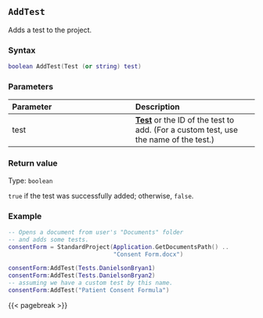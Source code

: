 ## `AddTest`

Adds a test to the project.

### Syntax {-}

``` .lua
boolean AddTest(Test (or string) test)
```

### Parameters {-}

**Parameter** | **Description**
| :-- | :-- |
test | **[Test](#tests)** or the ID of the test to add. (For a custom test, use the name of the test.)

### Return value {-}

Type: `boolean` \

`true` if the test was successfully added; otherwise, `false`.

### Example {-}

``` .lua
-- Opens a document from user's "Documents" folder
-- and adds some tests.
consentForm = StandardProject(Application.GetDocumentsPath() ..
                              "Consent Form.docx")

consentForm:AddTest(Tests.DanielsonBryan1)
consentForm:AddTest(Tests.DanielsonBryan2)
-- assuming we have a custom test by this name.
consentForm:AddTest("Patient Consent Formula")
```

{{< pagebreak >}}